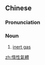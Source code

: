 {{also|惰性气体}}
==Chinese==
{{zh-forms|s=惰性气体|type=22}}
{{wikipedia|lang=zh}}

===Pronunciation===
{{zh-pron
|m=duòxìngqìtǐ
|cat=n
}}

===Noun===
{{zh-noun}}

# {{lb|zh|chemistry}} [[inert gas]]

[[zh:惰性氣體]]